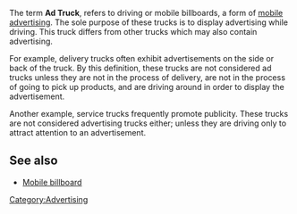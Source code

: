 {{Wikify|date=April 2007}}
<!-- Unsourced image removed: [[Image:Ad Truck.jpg|thumb]] -->
The term '''Ad Truck''', refers to driving or mobile billboards, a form of [[mobile advertising]]. The sole purpose of these trucks is to display advertising while driving. This truck differs from other trucks which may also contain advertising. 

For example, delivery trucks often exhibit advertisements on the side or back of the truck. By this definition, these trucks are not considered ad trucks unless they are not in the process of delivery, are not in the process of going to pick up products, and are driving around in order to display the advertisement. 

Another example, service trucks frequently promote publicity. These trucks are not considered advertising trucks either; unless they are driving only to attract attention to an advertisement.

==See also==
*[[Mobile billboard]]

[[Category:Advertising]]